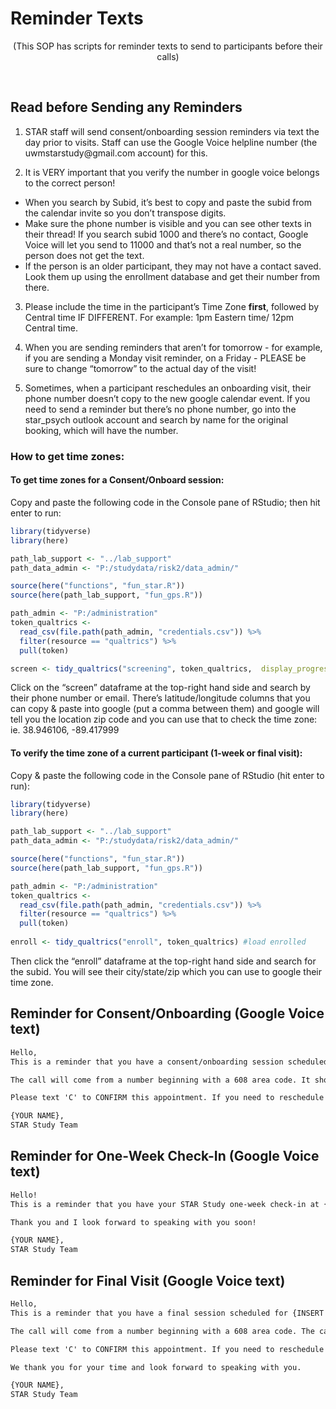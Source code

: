 # Reminder Texts {#sec-reminder_messages}

<center>(This SOP has scripts for reminder texts to send to participants before their calls)</center>

 

## Read before Sending any Reminders

1. STAR staff will send consent/onboarding session reminders via text the day prior to visits. Staff can use the Google Voice helpline number (the uwmstarstudy\@gmail.com account) for this. 

2. It is VERY important that you verify the number in google voice belongs to the correct person!  
*  When you search by Subid, it's best to copy and paste the subid from the calendar invite so you don't transpose digits.
*  Make sure the phone number is visible and you can see other texts in their thread! If you search subid 1000 and there's no contact, Google Voice will let you send to 11000 and that's not a real number, so the person does not get the text.
*  If the person is an older participant, they may not have a contact saved. Look them up using the enrollment database and get their number from there. 


3. Please include the time in the participant's Time Zone **first**, followed by Central time IF DIFFERENT. For example: 1pm Eastern time/ 12pm Central time. 

4. When you are sending reminders that aren't for tomorrow - for example, if you are sending a Monday visit reminder, on a Friday - PLEASE be sure to change "tomorrow" to the actual day of the visit!

5. Sometimes, when a participant reschedules an onboarding visit, their phone number doesn't copy to the new google calendar event. If you need to send a reminder but there's no phone number, go into the star_psych outlook account and search by name for the original booking, which will have the number.


### How to get time zones:

#### To get time zones for a Consent/Onboard session:

Copy and paste the following code in the Console pane of RStudio; then hit enter to run:
```r
library(tidyverse)
library(here)

path_lab_support <- "../lab_support"
path_data_admin <- "P:/studydata/risk2/data_admin/"

source(here("functions", "fun_star.R"))
source(here(path_lab_support, "fun_gps.R"))

path_admin <- "P:/administration"
token_qualtrics <-
  read_csv(file.path(path_admin, "credentials.csv")) %>%
  filter(resource == "qualtrics") %>%
  pull(token)

screen <- tidy_qualtrics("screening", token_qualtrics,  display_progress = FALSE, raw=TRUE) %>% select(eligible_first_name:LocationLongitude)
```

Click on the "screen" dataframe at the top-right hand side and search by their phone number or email. There's latitude/longitude columns that you can copy & paste into google (put a comma between them) and google will tell you the location zip code and you can use that to check the time zone: ie. 38.946106, -89.417999


#### To verify the time zone of a current participant (1-week or final visit):

Copy & paste the following code in the Console pane of RStudio (hit enter to run):

```r
library(tidyverse)
library(here)

path_lab_support <- "../lab_support"
path_data_admin <- "P:/studydata/risk2/data_admin/"

source(here("functions", "fun_star.R"))
source(here(path_lab_support, "fun_gps.R"))

path_admin <- "P:/administration"
token_qualtrics <-
  read_csv(file.path(path_admin, "credentials.csv")) %>%
  filter(resource == "qualtrics") %>%
  pull(token)
  
enroll <- tidy_qualtrics("enroll", token_qualtrics) #load enrolled
```
Then click the "enroll" dataframe at the top-right hand side and search for the subid. You will see their city/state/zip which you can use to google their time zone.



## Reminder for Consent/Onboarding (Google Voice text)

```html
Hello,  
This is a reminder that you have a consent/onboarding session scheduled for {INSERT TIME} (INSERT TIME ZONE ABBREVIATION)/{INSERT TIME} CENTRAL TIME (CST) Tomorrow (DATE).

The call will come from a number beginning with a 608 area code. It should take around 30 minutes and you will receive $20 if you successfully complete the session.

Please text 'C' to CONFIRM this appointment. If you need to reschedule for any reason, please use the following link: https://doodle.com/bp/starstudy1/consent-session . We thank you for your time and look forward to speaking with you.

{YOUR NAME},
STAR Study Team
```

## Reminder for One-Week Check-In (Google Voice text) 

```html
Hello!
This is a reminder that you have your STAR Study one-week check-in at {INSERT TIME} (INSERT TIME ZONE ABBREVIATION)/{INSERT TIME} CENTRAL TIME (CST), tomorrow, DATE, MONTH DATE. The call should take 5-10 minutes and you'll be compensated $10 for attending. The call will also come from a 608 area code. Please text 'C' to CONFIRM this appointment.

Thank you and I look forward to speaking with you soon!

{YOUR NAME},
STAR Study Team
```

## Reminder for Final Visit (Google Voice text) 

```html
Hello,
This is a reminder that you have a final session scheduled for {INSERT TIME} (INSERT TIME ZONE ABBREVIATION)/{INSERT TIME} CENTRAL TIME (CST) Tomorrow (DATE) .

The call will come from a number beginning with a 608 area code. The call should take less than 30 minutes and you will receive $10 if you successfully complete the session. During the session, our team member will assist you to delete the app or change the permissions to stop data sharing.

Please text 'C' to CONFIRM this appointment. If you need to reschedule for any reason, please let us know by replying to this message.

We thank you for your time and look forward to speaking with you.

{YOUR NAME},
STAR Study Team
```